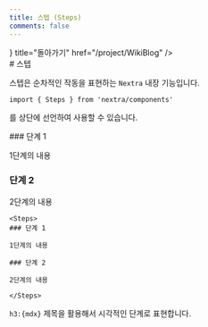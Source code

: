 ```yaml
---
title: 스텝 (Steps)
comments: false
---
```



<Cards>
<Card icon={<Icon.arrow_left/>} title="돌아가기" href="/project/WikiBlog" />
</Cards>

<br/>
# 스텝

스텝은 순차적인 작동을 표현하는 `Nextra` 내장 기능입니다.

```mdx
import { Steps } from 'nextra/components'
```

를 상단에 선언하여 사용할 수 있습니다.

<Steps>
### 단계 1

1단계의 내용

### 단계 2

2단계의 내용

</Steps>

```mdx
<Steps>
### 단계 1

1단계의 내용

### 단계 2

2단계의 내용

</Steps>
```
`h3:{mdx}` 제목을 활용해서 시각적인 단계로 표현합니다.